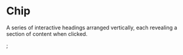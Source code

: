 # Chip

A series of interactive headings arranged vertically, each revealing a section of content when clicked.



;
